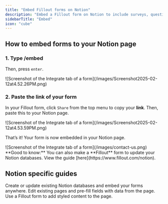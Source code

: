 ```yaml
---
title: "Embed Fillout forms on Notion"
description: "Embed a Fillout form on Notion to include surveys, questionnaires, and other forms within your workspace."
sidebarTitle: "Embed"
icon: "cube"
---
```


## How to embed forms to your Notion page

### 1. Type /embed

Then, press `enter`.

<Frame style={{ width: '288px', height: '335px' }}>
  ![Screenshot of the Integrate tab of a form](/images/Screenshot2025-02-12at4.52.26PM.png)
</Frame>

### 2. Paste the link of your form

In your Fillout form, click `Share` from the top menu to copy your **link**. Then, paste this to your Notion page.

<Frame>
  ![Screenshot of the Integrate tab of a form](/images/Screenshot2025-02-12at4.53.59PM.png)
</Frame>

That’s it\! Your form is now embedded in your Notion page.

<Frame style={{ width: '480px', height: '521px' }}>
  ![Screenshot of the Integrate tab of a form](/images/contact-us.png)
</Frame>

<Check>
  **Good to know:** You can also make a **Fillout** form to update your Notion databases. View the guide [here](https://www.fillout.com/notion).
</Check>

## Notion specific guides

<CardGroup cols={3}>
  <Card title="Create a Notion form" icon="cube" iconType="regular" color="#FFC738" href="/notion">
    Create or update existing Notion databases and embed your forms anywhere.
  </Card>
  <Card title="Update existing Notion pages" icon="arrow-rotate-right" iconType="regular" color="#FFC738" href="/notion-update-form">
    Edit existing pages and pre-fill fields with data from the page.
  </Card>
  <Card title="Add contents to a Notion page" icon="file-waveform" iconType="regular" color="#FFC738" href="/notion-add-page-content">
    Use a Fillout form to add styled content to the page.
  </Card>
</CardGroup>
